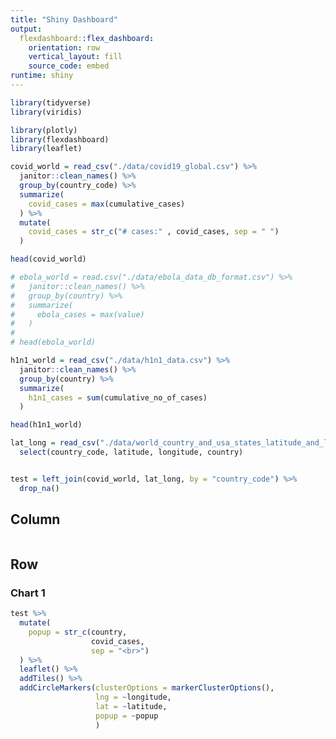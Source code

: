 ```yaml
---
title: "Shiny Dashboard"
output: 
  flexdashboard::flex_dashboard:
    orientation: row
    vertical_layout: fill
    source_code: embed
runtime: shiny
---
```

```r
library(tidyverse)
library(viridis)

library(plotly)
library(flexdashboard)
library(leaflet)
```

```r

covid_world = read_csv("./data/covid19_global.csv") %>% 
  janitor::clean_names() %>% 
  group_by(country_code) %>% 
  summarize(
    covid_cases = max(cumulative_cases)
  ) %>% 
  mutate(
    covid_cases = str_c("# cases:" , covid_cases, sep = " ")
  )

head(covid_world)

# ebola_world = read.csv("./data/ebola_data_db_format.csv") %>%
#   janitor::clean_names() %>%
#   group_by(country) %>%
#   summarize(
#     ebola_cases = max(value)
#   )
# 
# head(ebola_world)

h1n1_world = read_csv("./data/h1n1_data.csv") %>% 
  janitor::clean_names() %>% 
  group_by(country) %>% 
  summarize(
    h1n1_cases = sum(cumulative_no_of_cases)
  )

head(h1n1_world)

lat_long = read_csv("./data/world_country_and_usa_states_latitude_and_longitude_values.csv") %>% 
  select(country_code, latitude, longitude, country)


test = left_join(covid_world, lat_long, by = "country_code") %>% 
  drop_na()

```

Column {.sidebar}
-----------------------------------------------------------------------
```r

```

Row {data-height=650}
-------------------------------------

### Chart 1

```r
test %>% 
  mutate(
    popup = str_c(country, 
                  covid_cases,
                  sep = "<br>")
  ) %>% 
  leaflet() %>% 
  addTiles() %>% 
  addCircleMarkers(clusterOptions = markerClusterOptions(),
                   lng = ~longitude,
                   lat = ~latitude,
                   popup = ~popup
                   )

```